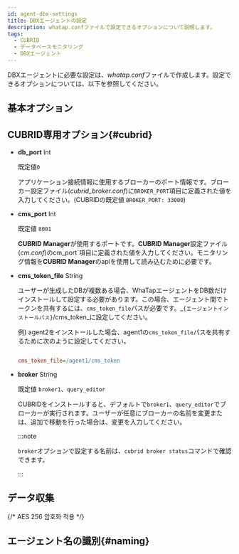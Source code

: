 ```yaml
---
id: agent-dbx-settings
title: DBXエージェントの設定
description: whatap.confファイルで設定できるオプションについて説明します。
tags:
  - CUBRID
  - データベースモニタリング
  - DBXエージェント
---
```


DBXエージェントに必要な設定は、*whatap.conf*ファイルで作成します。設定できるオプションについては、以下を参照してください。

## 基本オプション


<Dbagentdbxbasicoption />

## CUBRID専用オプション{#cubrid}

- **db_port** <span class='type'>Int</span>

  既定値`0`

  アプリケーション接続情報に使用するブローカーのポート情報です。ブローカー設定ファイル(*cubrid_broker.conf*)に`BROKER_PORT`項目に定義された値を入力してください。(CUBRIDの既定値 `BROKER_PORT: 33000`)

- **cms_port** <span class='type'>Int</span>

  既定値 `8001`

  **CUBRID Manager**が使用するポートです。**CUBRID Manager**設定ファイル(*cm.conf*)のcm_port\`項目に定義された値を入力してください。モニタリング情報を**CUBRID Manager**のapiを使用して読み込むために必要です。

- **cms_token_file** <span class='type'>String</span>

  ユーザーが生成したDBが複数ある場合、WhaTapエージェントをDB数だけインストールして設定する必要があります。この場合、エージェント間でトークンを共有するには、`cms_token_file`パスが必要です。_`{エージェントインストールパス}`/cms_token_に設定してください。 

  例) agent2をインストールした場合、agent1の`cms_token_file`パスを共有するために次のように設定してください。

  ```ini title='whtap.conf'

  cms_token_file=/agent1/cms_token

  ```

- **broker** <span class='type'>String</span>

  既定値 `broker1`、`query_editor`

  CUBRIDをインストールすると、デフォルトで`broker1`、`query_editor`でブローカーが実行されます。ユーザーが任意にブローカーの名前を変更または、追加で移動を行った場合は、変更を入力してください。

  :::note

  `broker`オプションで設定する名前は、`cubrid broker status`コマンドで確認できます。

  :::

## データ収集


<Dbagentsettingdatacollection />

{/* AES 256 암호화 적용 */}

<Dbaes256encrypt />

## エージェント名の識別{#naming}


<Dbsettingagentnamedetails />


<Dbagentdbxnaming />
